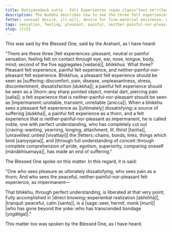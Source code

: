 ```yaml
---
title: Dutiyavedanā sutta - Felt Experiences <span class="text-sm">(Second)</span>
description: The Buddha describes how to see the three felt experiences that are experienced on contact through the sense doors - pleasant, painful, and neither-painful-nor-pleasant.
fetter: sensual desire, ill-will, desire for fine-material existence, desire for immaterial existence, conceit, ignorance
tags: sensation, feeling, pleasant, painful, neither-painful-nor-pleasant, dissatisfaction, discontentment, impermanence, tranquil, conceit, fetters, direct knowing sage, discernment, yoke, iti, iti50-99
slug: iti53
---
```


This was said by the Blessed One, said by the Arahant, as I have heard:

"There are these three |felt experiences::pleasant, neutral or painful sensation, feeling felt on contact through eye, ear, nose, tongue, body, mind; second of the five aggregates [vedanā]|, bhikkhus. What three? Pleasant felt experience, painful felt experience, and neither-painful-nor-pleasant felt experience. Bhikkhus, a pleasant felt experience should be seen as |suffering::discomfort, pain, disease, unpleasantness, stress, discontentment, dissatisfaction [dukkha]|; a painful felt experience should be seen as a |thorn::any sharp pointed object, mental dart, piercing pain [salla]|; a felt experience that is neither-painful-nor-pleasant should be seen as |impermanent::unstable, transient, unreliable [anicca]|. When a bhikkhu sees a pleasant felt experience as |[ultimately] dissatisfying::a source of suffering [dukkha]|, a painful felt experience as a thorn, and a felt experience that is neither-painful-nor-pleasant as impermanent, he is called noble, one with perfect understanding, who has completely cut out |craving::wanting, yearning, longing, attachment, lit. thirst [taṇha]|, |unravelled::untied [vivattayi]| the |fetters::chains, bonds, links, things which bind [saṃyojana]|, and |through full understanding of conceit::through complete comprehension of pride, egotism, superiority, comparing oneself [mānābhisamaya]|, has made an end of suffering."

The Blessed One spoke on this matter. In this regard, it is said:

"One who sees pleasure as ultimately dissatisfying,
who sees pain as a thorn;
And who sees the peaceful, neither-painful-nor-pleasant felt experience,
as impermanent—

That bhikkhu, through perfect understanding,
is liberated at that very point;
Fully accomplished in |direct knowing::experiential realization [abhiññā]|, |tranquil::peaceful, calm [santa]|,
is a |sage::seer, hermit, monk [munī]| |who has gone beyond the yoke::who has transcended bondage [yogātiga]|."

This matter too was spoken by the Blessed One, as I have heard.